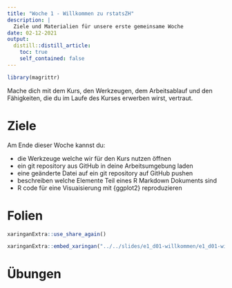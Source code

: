 ```yaml
---
title: "Woche 1 - Willkommen zu rstatsZH"
description: |
  Ziele und Materialien für unsere erste gemeinsame Woche
date: 02-12-2021
output:
  distill::distill_article:
    toc: true
    self_contained: false
---
```


```r
library(magrittr)
```

Mache dich mit dem Kurs, den Werkzeugen, dem Arbeitsablauf und den Fähigkeiten, die du im Laufe des Kurses erwerben wirst, vertraut. 

# Ziele

Am Ende dieser Woche kannst du:

- die Werkzeuge welche wir für den Kurs nutzen öffnen
- ein git repository aus GitHub in deine Arbeitsumgebung laden
- eine geänderte Datei auf ein git repository auf GitHub pushen
- beschreiben welche Elemente Teil eines R Markdown Dokuments sind
- R code für eine Visuaisierung mit {ggplot2} reproduzieren

# Folien

```r

xaringanExtra::use_share_again()

```

```r

xaringanExtra::embed_xaringan("../../slides/e1_d01-willkommen/e1_d01-willkommen.html", ratio = "16:9")

```


# Übungen

```r



```




